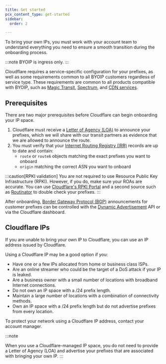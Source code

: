 ```yaml
---
title: Get started
pcx_content_type: get-started
sidebar:
  order: 2

---
```



To bring your own IPs, you must work with your account team to understand everything you need to ensure a smooth transition during the onboarding process.

:::note
BYOIP is ingress only.
:::

Cloudflare requires a service-specific configuration for your prefixes, as well as some requirements common to all BYOIP customers regardless of service type. These requirements are common to all products compatible with BYOIP, such as [Magic Transit](/magic-transit/), [Spectrum](/spectrum/), and [CDN services](/cache/).

## Prerequisites

There are two major prerequisites before Cloudflare can begin onboarding your IP space.

1. Cloudflare must receive a [Letter of Agency (LOA)](/byoip/concepts/loa/) to announce your prefixes, which we will share with our transit partners as evidence that we are allowed to announce the route.
2. You must verify that your [Internet Routing Registry (IRR)](/byoip/concepts/irr-entries/) records are up to date and contain:
    - `route` or `route6` objects matching the exact prefixes you want to onboard
    - `origin` matching the correct ASN you want to onboard

:::caution[RPKI validation]
You are not required to use <GlossaryTooltip term="Resource Public Key Infrastructure (RPKI)">Resource Public Key Infrastructure (RPKI)</GlossaryTooltip>. However, if you do, make sure your <GlossaryTooltip term="Route Origin Authorization (ROA)">ROAs</GlossaryTooltip> are accurate. You can use [Cloudflare's RPKI Portal](https://rpki.cloudflare.com/?view=validator) and a second source such as [Routinator](https://rpki-validator.ripe.net/ui/) to double check your prefixes.
:::

After onboarding, [Border Gateway Protocol (BGP)](https://www.cloudflare.com/learning/security/glossary/what-is-bgp/) announcements for customer prefixes can be controlled with the [Dynamic Advertisement](/byoip/concepts/dynamic-advertisement/) API or via the Cloudflare dashboard.

## Cloudflare IPs

If you are unable to bring your own IP to Cloudflare, you can use an IP address issued by Cloudflare.

Using a Cloudflare IP may be a good option if you:

* Have one or a few IPs allocated from home or business class ISPs.
* Are an online streamer who could be the target of a DoS attack if your IP is leaked.
* Are a business owner with a small number of locations with broadband Internet connections.
* Do not own an IP space with a /24 prefix length.
* Maintain a large number of locations with a combination of connectivity methods.
* Own an IP space with a /24 prefix length but do not advertise prefixes from every location.

To protect your network using a Cloudflare IP address, contact your account manager.

:::note

When you use a Cloudflare-managed IP space, you do not need to provide a Letter of Agency (LOA) and advertise your prefixes that are associated with bringing your own IP.
:::
